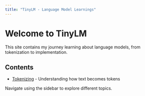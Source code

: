 ```yaml
---
title: "TinyLM - Language Model Learnings"
---
```


# Welcome to TinyLM

This site contains my journey learning about language models, from tokenization to implementation.

## Contents

- [Tokenizing](notebooks/01-Tokenizing.ipynb) - Understanding how text becomes tokens

Navigate using the sidebar to explore different topics.
